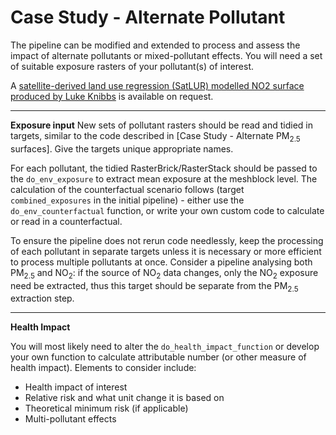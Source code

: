 # Case Study - Alternate Pollutant

The pipeline can be modified and extended to process and assess the impact of alternate pollutants or mixed-pollutant effects. You will need a set of suitable exposure rasters of your pollutant(s) of interest.

A [satellite-derived land use regression (SatLUR) modelled NO2 surface produced by Luke Knibbs][lk_satlur_no2] is available on request.

----

**Exposure input**
New sets of pollutant rasters should be read and tidied in targets, similar to the code described in [Case Study - Alternate PM~2.5~ surfaces]. Give the targets unique appropriate names.

For each pollutant, the tidied RasterBrick/RasterStack should be passed to the `do_env_exposure` to extract mean exposure at the meshblock level. The calculation of the counterfactual scenario follows (target `combined_exposures` in the initial pipeline) - either use the `do_env_counterfactual` function, or write your own custom code to calculate or read in a counterfactual.

To ensure the pipeline does not rerun code needlessly, keep the processing of each pollutant in separate targets unless it is necessary or more efficient to process multiple pollutants at once. Consider a pipeline analysing both PM~2.5~ and NO~2~: if the source of NO~2~ data changes, only the NO~2~ exposure need be extracted, thus this target should be separate from the PM~2.5~ extraction step.

----

**Health Impact**

You will most likely need to alter the `do_health_impact_function` or develop your own function to calculate attributable number (or other measure of health impact). Elements to consider include:

- Health impact of interest
- Relative risk and what unit change it is based on
- Theoretical minimum risk (if applicable)
- Multi-pollutant effects



[lk_satlur_no2]: http://doi.org/10.1016/j.envres.2014.09.011

